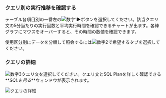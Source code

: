 ### クエリ別の実行推移を確認する

テーブル各項目別の一番左の![数字1](/img/number-01.png)►ボタンを選択してください。該当クエリ文の5分当たりの実行回数と平均実行時間を確認できるチャートが出ます。各棒グラフにマウスをオーバーすると、その時間の数値を確認できます。

使用区分別にデータを分類して照会するには![数字2](/img/number-02.png)で希望するタブを選択してください。

### クエリの詳細

![数字3](/img/number-03.png)クエリ文を選択してください。クエリ文とSQL Planを詳しく確認できる**_SQLを見る_**ウィンドウが表示されます。

![クエリの詳細](/img/db-stat-query.png)
